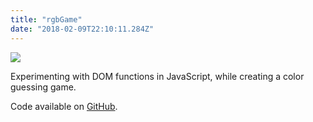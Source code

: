 ```yaml
---
title: "rgbGame"
date: "2018-02-09T22:10:11.284Z"
---
```


<Img
  src="/images/posts/rgbGame.png"
  width={2154}
  height={1232}
  caption="rgbGame project"
/>

Experimenting with DOM functions in JavaScript, while creating a color guessing game.

Code available on [GitHub](https://github.com/eneax/rgbGame).
